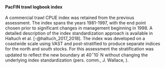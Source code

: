 #### PacFIN trawl logbook index

A commercial trawl CPUE index was retained from the previous assessment.
The index spans the years 1981-1997, with the end point chosen prior 
to significant changes in management beginning in 1998. A detailed description
of the index standardization approach is available in 
Haltuch et al. [-@haltuch_2017_2018]. The index was developed on a coastwide
scale using VAST and post-stratified to produce separate indices for the 
north and south stocks. For this assessment the stratification was updated 
to reflect the new boundary at $40^\circ 10^\prime$ N without changing 
the underlying index standardization (pers. comm., J. Wallace, \gls{nwfsc}).

